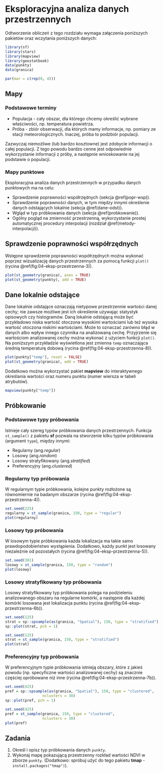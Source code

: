 
# Eksploracyjna analiza danych przestrzennych {#eksploracyjna-analiza-danych-przestrzennych}

Odtworzenie obliczeń z tego rozdziału wymaga załączenia poniższych pakietów oraz wczytania poniższych danych:

```r
library(sf)
library(stars)
library(mapview)
library(geostatbook)
data(punkty)
data(granica)
```

```r
par(mar = c(rep(0, 4)))
```

## Mapy 

### Podstawowe terminy

- Populacja - cały obszar, dla którego chcemy określić wybrane właściwości, np. temperatura powietrza.
- Próba - zbiór obserwacji, dla których mamy informacje, np. pomiary ze stacji meteorologicznych.
Inaczej, próba to podzbiór populacji. 

Zazwyczaj niemożliwe (lub bardzo kosztowne) jest zdobycie informacji o całej populacji. 
Z tego powodu bardzo cenne jest odpowiednie wykorzystanie informacji z próby, a następnie wnioskowanie na jej podstawie o populacji.

### Mapy punktowe

Eksploracyjna analiza danych przestrzennych w przypadku danych punktowych ma na celu:

- Sprawdzenie poprawności współrzędnych (sekcja \@ref(popr-wsp)).
- Sprawdzenie poprawności danych, w tym między innymi określenie danych odstających lokalnie (sekcja \@ref(dane-odst)).
- Wgląd w typ próbkowania danych (sekcja \@ref(probkowanie)).
- Ogólny pogląd na zmienność przestrzenną, wykorzystanie prostej automatycznej procedury interpolacji (rozdział \@ref(metody-interpolacji)).

## Sprawdzenie poprawności współrzędnych {#popr-wsp}

Wstępne sprawdzenie poprawności współrzędnych można wykonać poprzez wizualizację danych przestrzennych za pomocą funkcji `plot()` (rycina \@ref(fig:04-eksp-przestrzenna-3)).

```r
plot(st_geometry(granica), axes = TRUE)
plot(st_geometry(punkty), add = TRUE)
```

## Dane lokalnie odstające {#dane-odst}

Dane lokalnie odstające oznaczają nietypowe przestrzennie wartości danej cechy; nie zawsze możliwe jest ich określenie używając statystyk opisowych czy histogramów.
Daną lokalnie odstającą może być przykładowo niska wartość otoczona wysokimi wartościami lub też wysoka wartość otoczona niskimi wartościami.
Może to oznaczać zarówno błąd w danych albo wpływ innego czynnika na analizowaną cechę. 
Przyjrzenie się wartościom analizowanej cechy można wykonać z użyciem funkcji `plot()`. 
Na poniższym przykładzie wyświetlona jest zmienna `temp` oznaczająca średnią temperaturę dobową (rycina \@ref(fig:04-eksp-przestrzenna-8)).

```r
plot(punkty["temp"], reset = FALSE)
plot(st_geometry(granica), add = TRUE)
```

Dodatkowo można wykorzystać pakiet **mapview** do interaktywnego określania wartości oraz numeru punktu (numer wiersza w tabeli atrybutów).

```r
mapview(punkty["temp"])
```

## Próbkowanie {#probkowanie}

### Podstawowe typy próbowania

Istnieje cały szereg typów próbkowania danych przestrzennych.
Funkcja `st_sample()` z pakietu **sf** pozwala na stworzenie kilku typów próbkowania (argument `type`), między innymi:

- Regularny (ang.*regular*)
- Losowy (ang.*random*)
- Losowy stratyfikowany (ang.*stratified*)
- Preferencyjny (ang.*clustered*)

### Regularny typ próbowania

W regularnym typie próbkowania, kolejne punkty rozłożone są równomiernie na badanym obszarze (rycina \@ref(fig:04-eksp-przestrzenna-4)).

```r
set.seed(225)
regularny = st_sample(granica, 150, type = "regular")
plot(regularny)
```

### Losowy typ próbowania

W losowym typie próbkowania każda lokalizacja ma takie samo prawdopodobieństwo wystąpienia. 
Dodatkowo, każdy punkt jest losowany niezależnie od pozostałych  (rycina \@ref(fig:04-eksp-przestrzenna-5)).

```r
set.seed(301)
losowy = st_sample(granica, 150, type = "random")
plot(losowy)
```

### Losowy stratyfikowany typ próbowania

Losowy stratyfikowany typ próbkowania polega na podzieleniu analizowanego obszaru na regularne komórki, a następnie dla każdej komórki losowana jest lokalizacja punktu (rycina \@ref(fig:04-eksp-przestrzenna-6b)).

```r
set.seed(125)
strat = sp::spsample(as(granica, "Spatial"), 150, type = "stratified")
sp::plot(strat, pch = 1)
```

```r
set.seed(125)
strat = st_sample(granica, 150, type = "stratified")
plot(strat)
```

### Preferencyjny typ próbowania

W preferencyjnym typie próbkowania istnieją obszary, które z jakieś powodu (np. specyficzne wartości analizowanej cechy) są znacznie częściej opróbowane niż inne (rycina \@ref(fig:04-eksp-przestrzenna-7b)).

```r
set.seed(425)
pref = sp::spsample(as(granica, "Spatial"), 150, type = "clustered",
                 nclusters = 30)
sp::plot(pref, pch = 1)
```

```r
set.seed(425)
pref = st_sample(granica, 150, type = "clustered",
                 nclusters = 30)
plot(pref)
```

<!-- https://www.youtube.com/watch?v=75IZVZBaLkQ -->

<!-- ## Rozgrupowanie danych -->

<!-- ### Rozgrupowanie danych -->

<!-- Istnieje szereg metod rozgrupowywania danych, między innymi jest to rozgrupowywanie komórkowe oraz rozgrupowywanie poligonowe.  -->
<!-- Celem tych metod jest nadanie wag obserwacjom w celu zapewnienia reprezentatywności przestrzennej danych.  -->
<!-- Poniżej znajdują się przykłady użycia dwóch wersji rozgrupowania komórkowego (rozgrupowywanie komórkowe I oraz rozgrupowywanie komórkowe II) i jedna wersja rozgrupowania poligonowego. -->

<!-- ### Rozgrupowanie danych -->

<!-- Na potrzeby przykładów związanych z rozgrupowaniem danych w pakiecie **geostatbook** znajduje się zbiór danych `punkty_pref`.  -->
<!-- W tym zbiorze gęściej opróbkowane są niskie wartości temperatury, co powoduje, że średnia dla całego obszaru jest znacznie niższa niż w rzeczywistości. -->

<!-- ```{r } -->
<!-- data(punkty_pref) -->
<!-- spplot(punkty_pref, "temp") -->
<!-- summary(punkty_pref$temp) -->
<!-- ``` -->

<!-- ### Rozgrupowanie komórkowe I | (ang. *cell declustering*) -->

<!-- Pierwszy rodzaj rozgrupowania komórkowego polega na: -->

<!-- 1. Stworzeniu siatki dla badanego obszaru -->
<!-- 2. Policzeniu liczby obserwacji w każdym oczku siatki -->
<!-- 3. Nadanie wagi dla każdego punktu, zgodnie ze wzorem: -->

<!-- $$w'_j=\frac{\frac{1}{n_i}}{\text{liczba komorek z danymi}} \cdot n$$ -->
<!-- , gdzie $n_i$ to liczba obserwacji w komórce, a $n$ to łączna liczba obserwacji -->

<!-- ### Rozgrupowanie komórkowe I | (ang. *cell declustering*) -->

<!-- ```{r rozkom01} -->
<!-- data(punkty_pref) -->
<!-- punkty_pref$id = 1:nrow(punkty_pref) -->
<!-- spplot(punkty_pref, "id", colorkey = TRUE) -->

<!-- data(granica) -->
<!-- siatka_n = raster(extent(gBuffer(granica, width = 500))) -->
<!-- res(siatka_n) = c(1000, 1000) -->
<!-- siatka_n[] = 0 -->
<!-- proj4string(siatka_n) = CRS(proj4string(punkty_pref)) -->
<!-- siatka_n = as(siatka_n, "SpatialPolygonsDataFrame") -->
<!-- siatka_n = siatka_n[!is.na(siatka_n@data$layer), ] -->
<!-- plot(siatka_n) -->
<!-- plot(punkty_pref, add = TRUE) -->

<!-- punkty_pref$liczebnosc = rep(0, length(punkty_pref)) -->
<!-- siatka_nr = aggregate(punkty_pref["liczebnosc"], by = siatka_n, FUN = length) -->
<!-- spplot(siatka_nr, "liczebnosc") -->

<!-- liczba = over(punkty_pref, siatka_nr) -->
<!-- punkty_pref$waga = ((1 / liczba$liczebnosc) / sum(!is.na(siatka_nr$liczebnosc))) * length(punkty_pref) -->

<!-- spplot(punkty_pref, "waga") -->

<!-- srednia_arytmetyczna = mean(punkty_pref$temp) -->
<!-- srednia_wazona_c1 = mean(punkty_pref$temp * punkty_pref$waga, na.rm = TRUE) -->
<!-- ``` -->

<!-- ### Rozgrupowanie komórkowe II | (ang. *cell declustering*) -->

<!-- Drugi rodzaj rozgrupowania komórkowego polega na: -->

<!-- 1. Stworzeniu siatki dla badanego obszaru -->
<!-- 2. Wykonaniu interpolacji z użyciem funkcji `krige()` z pakietu **gstat**. W tym wypadku konieczne jest użycie argumentu `nmax = 1`, który przypisuje wartość najbliższej obserwacji do każdego oczka siatki. -->
<!-- 3. Waga dla każdego punktu nadawana jest poprzez zliczenie liczby oczek siatki dla konkretnej wartości, a następnie podzielenie tego przez liczbę oczek siatki. -->

<!-- <!-- -->
<!-- - Przygotowanie danych -->
<!-- https://stat.ethz.ch/pipermail/r-sig-geo/2010-February/007710.html -->

<!-- When "interpolating" with nmax=1, you basically assign the value of the -->
<!-- nearest observation to each grid cell, so, honoustly, it's hard to call -->
<!-- this interpolation, it is rather something of a discretized Thiessen -->
<!-- polygon. -->
<!-- --> 

<!-- ```{r rozkom02} -->
<!-- data(punkty_pref) -->
<!-- punkty_pref$id = 1:nrow(punkty_pref) -->
<!-- spplot(punkty_pref, "id", colorkey = TRUE) -->

<!-- data(granica) -->
<!-- siatka_n = raster(extent(gBuffer(granica, width = 500))) -->
<!-- res(siatka_n) = c(100, 100) -->
<!-- siatka_n[] = 0 -->
<!-- proj4string(siatka_n) = CRS(proj4string(punkty_pref)) -->
<!-- siatka_n = as(siatka_n, "SpatialPointsDataFrame") -->
<!-- siatka_n = siatka_n[!is.na(siatka_n@data$layer), ] -->
<!-- gridded(siatka_n) = TRUE -->
<!-- plot(siatka_n, border = TRUE) -->
<!-- ``` -->

<!-- ```{r rozkom02b} -->
<!-- out = krige(id~1, punkty_pref, siatka_n, nmax = 1) -->
<!-- spplot(out, "var1.pred") -->
<!-- df = as.data.frame(table(out[[1]])) -->
<!-- df$waga = df$Freq / sum(df$Freq) -->
<!-- punkty_pref = sp::merge(punkty_pref, df, by.x = "id", by.y = "Var1") -->
<!-- summary(punkty_pref$waga) -->
<!-- spplot(out, "var1.pred", sp.layout = list("sp.points", punkty_pref)) -->
<!-- # spplot(punkty_pref, "waga") -->

<!-- srednia_arytmetyczna = mean(punkty_pref$temp) -->
<!-- srednia_wazona_c2 = sum(punkty_pref$temp * punkty_pref$waga, na.rm = TRUE) -->
<!-- ``` -->

<!-- ### Rozgrupowanie poligonowe | (ang. *polygon declustering*) -->

<!-- Rozgrupowanie poligonowe polega na zastosowaniu jednej z metod triangulacji, np. poligonów Voronoi'a: -->

<!-- 1. Dla każdego punktu określany jest poligon. -->
<!-- 2. Wyliczana jest powierzchnia poligonu. -->
<!-- 3. Waga każdego punktu wyliczana jest poprzez podzielenie powierzchni indywidualnych przez powierzchnię całego obszaru, a następnie pomnożenie przez liczbę punktów. -->

<!-- $$w'_j=\frac{area_j}{\sum_{j=1}^{n}area_j} \cdot n$$ -->
<!-- , gdzie $area_j$ powierzchnia dla wybranej obserwacji, a $n$ to łączna liczba obserwacji -->

<!-- ### Rozgrupowanie poligonowe | (ang. *polygon declustering*) -->

<!-- ```{r rozpoly} -->
<!-- data(punkty_pref) -->
<!-- punkty_pref$id = 1:nrow(punkty_pref) -->
<!-- spplot(punkty_pref, "id", colorkey = TRUE) -->

<!-- v = voronoi(punkty_pref) -->
<!-- plot(punkty_pref, cex = 0.2, col = "red") -->
<!-- plot(v, add = TRUE) -->

<!-- v$pow = area(v) -->
<!-- v$waga = v$pow / sum(v$pow) * length(punkty_pref) -->

<!-- punkty_pref = sp::merge(punkty_pref, v[c("id", "waga")], by = "id") -->
<!-- spplot(punkty_pref, "waga") -->

<!-- srednia_arytmetyczna = mean(punkty_pref$temp, na.rm = TRUE) -->
<!-- srednia_wazona_p = mean(punkty_pref$temp * punkty_pref$waga, na.rm = TRUE) -->
<!-- ``` -->

<!-- ```{r old_with_intersect, echo=FALSE, eval=FALSE} -->
<!-- data(punkty_pref) -->
<!-- punkty_pref$id = 1:nrow(punkty_pref) -->
<!-- spplot(punkty_pref, "id", colorkey = TRUE) -->

<!-- v = voronoi(punkty_pref) -->
<!-- plot(punkty_pref, cex = 0.2, col = "red") -->
<!-- plot(v, add = TRUE) -->

<!-- v_intersect = intersect(granica, v) -->
<!-- plot(punkty_pref, cex = 0.2, col = "red") -->
<!-- plot(v_intersect, add = TRUE) -->

<!-- v_intersect$pow = area(v_intersect) -->
<!-- v_intersect$waga = v_intersect$pow / sum(v_intersect$pow) * length(punkty_pref) -->

<!-- punkty_pref = merge(punkty_pref, v_intersect[c("id", "waga")], by = "id") -->
<!-- spplot(punkty_pref, "waga") -->

<!-- srednia_arytmetyczna = mean(punkty_pref$temp, na.rm = TRUE) -->
<!-- srednia_wazona_p = mean(punkty_pref$temp * punkty_pref$waga, na.rm = TRUE) -->
<!-- ``` -->


<!-- ### Porównanie metod rozgrupowania -->

<!-- Średnia wartość temperatury dla badanego obszaru wynosiła 15,59 stopni Celsjusza, jednak w preferencyjnej próbie ta wartość wynosiła 14,28 stopni Celsjusza.  -->
<!-- Porównując trzy zastosowane metody próbkowania warto zauważyć, że najbliższy wynik uzyskano korzystając z pierwszego rodzaju rozgrupowania komórkowego, która nieznacznie zaniżyła rzeczywistą wartość temperatury. -->
<!-- Rozgrupowanie komórkowe II oraz rozgrupowanie poligonowe były w tym przypadku mniej dokładne, wyraźnie zawyżając wartości temperatury.  -->

<!-- ```{r tab_dec_1, echo=FALSE} -->
<!-- srednia_arytmetyczna_pop = 15.5912781 -->
<!-- df = data.frame(sa = c(srednia_arytmetyczna_pop, srednia_arytmetyczna, srednia_wazona_c1, srednia_wazona_c2, srednia_wazona_p)) -->
<!-- rownames(df) = c("Populacja", "Próba", "Rozgrupowanie komórkowe I", "Rozgrupowanie komórkowe II", "Rozgrupowanie poligonowe") -->
<!-- knitr::kable(df, col.names = "Średnia arytmetyczna", row.names = TRUE, digits = 4) -->
<!-- ``` -->

<!-- W przypadku metod rozgrupowania należy jednak pamiętać, że ich wynik zależy od szeregu wprowadzonych parametrów, w szczególności granic badanego obszaru oraz zastosowanej wielkości oczka siatki. -->

<!-- <!-- -->
<!-- polygon declustering - http://gis.stackexchange.com/questions/122376/cell-declustering-using-open-source-software -->
<!-- cell declustering - https://stat.ethz.ch/pipermail/r-sig-geo/2010-February/007710.html -->
<!-- http://gaa.org.au/pdf/DeclusterDebias-CCG.pdf -->
<!-- --> 

## Zadania {#z4}

1. Określ i opisz typ próbkowania danych `punkty`.
2. Wykonaj mapę pokazującą przestrzenny rozkład wartości NDVI w zbiorze `punkty`. 
(Dodatkowo: spróbuj użyć do tego pakietu **tmap** - `install.packages("tmap")`).
